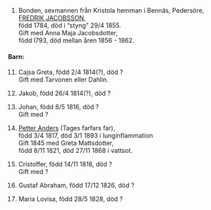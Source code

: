 \newpage

\hypertarget{1}{}

\

1. Bonden, sexmannen från Kristola hemman i Bennäs, Pedersöre, [FREDRIK JACOBSSON](#0),  
  född 1784, död i "styng" 29/4 1855.  
  Gift med Anna Maja Jacobsdotter,  
  född I793, död mellan åren 1856 - 1862.

#### Barn:

11. Cajsa Greta, född 2/4 1814(?), död ?  
  Gift med Tarvonen eller Dahlin.

12. Jakob, född 26/4 1814(?), död ?

13. Johan, född 8/5 1816, död ?  
    Gift med ?

14. [Petter Anders](#14) (Tages farfars far),  
  född 3/4 1817, död 3/1 1893 i lunginflammation  
  Gift 1845 med Greta Mattsdotter,  
  född 8/11 1821, död 27/11 1868 i vattsot.

15. Cristoffer, född 14/11 1818, död ?  
    Gift med ?

16. Gustaf Abraham, född 17/12 1826, död ?

17. Maria Lovisa, född 28/5 1828, död ?
